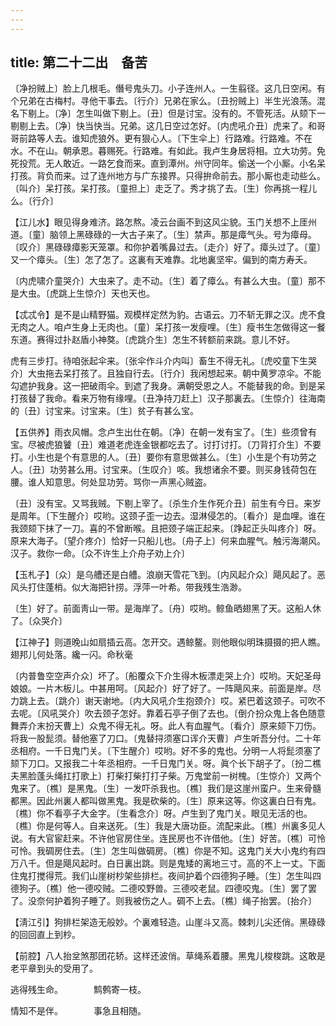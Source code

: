 ```yaml
---
---
---
```

title: 第二十二出　备苦
---




〔净扮贼上〕脸上几根毛。僭号鬼头刀。小子连州人。一生翦径。这几日空闲。有个兄弟在古梅村。寻他干事去。〔行介〕兄弟在家么。〔丑扮贼上〕半生光浪荡。混名下剔上。〔净〕怎生叫做下剔上。〔丑〕但是讨宝。没有的。不管死活。从颏下一剔剔上去。〔净〕快当快当。兄弟。这几日空过怎好。〔内虎吼介丑〕虎来了。和哥哥前路等人去。谁知虎狼外。更有狠心人。〔下生伞上〕行路难。行路难。不在水。不在山。朝承恩。暮赐死。行路难。有如此。我卢生身居将相。立大功劳。免死投荒。无人敢近。一路乞食而来。直到潭州。州守同年。偷送一个小厮。小名呆打孩。背负而来。过了连州地方与广东接界。只得拚命前去。那小厮也走动些么。〔叫介〕呆打孩。呆打孩。〔童担上〕走乏了。秀才挑了去。〔生〕你再挑一程儿么。〔行介〕

【江儿水】眼见得身难济。路怎熬。凌云台画不到这风尘貌。玉门关想不上厓州道。〔童〕脑领上黑碌碌的一大古子来了。〔生〕禁声。那是瘴气头。号为瘴母。〔叹介〕黑碌碌瘴影天笼罩。和你护着嘴鼻过去。〔走介〕好了。瘴头过了。〔童〕又一个瘴头。〔生〕怎了怎了。这裏有天难靠。北地裏坚牢。偏到的南方寿夭。

〔内虎啸介童哭介〕大虫来了。走不动。〔生〕着了瘴么。有甚么大虫。〔童〕那不是大虫。〔虎跳上生惊介〕天也天也。

【忒忒令】是不是山精野猫。观模样定然为豹。古语云。刀不斩无罪之汉。虎不食无肉之人。咱卢生身上无肉也。〔童〕呆打孩一发瘦哩。〔生〕瘦书生怎做得这一餐东道。赛得过扑赵盾小神獒。〔虎跳介生〕怎生不转额前来跳。意儿不好。

虎有三步打。待咱张起伞来。〔张伞作斗介内叫〕畜生不得无礼。〔虎咬童下生哭介〕大虫拖去呆打孩了。且独自行去。〔行介〕我闲想起来。朝中黄罗凉伞。不能勾遮护我身。这一把破雨伞。到遮了我身。满朝受恩之人。不能替我的命。到是呆打孩替了我命。看来万物有缘哩。〔丑净持刀赶上〕汉子那裏去。〔生惊介〕往海南的〔丑〕讨宝来。讨宝来。〔生〕贫子有甚么宝。

【五供养】雨衣风帽。念卢生出仕在朝。〔净〕在朝一发有宝了。〔生〕些须曾有宝。尽被虎狼饕〔丑〕难道老虎连金银都吃去了。讨打讨打。〔刀背打介生〕不要打。小生也是个有意思的人。〔丑〕要你有意思做甚么。〔生〕小生是个有功劳之人。〔丑〕功劳甚么用。讨宝来。〔生叹介〕咳。我想诸余不要。则买身钱荷包在腰。谁人知意思。何处显功劳。骂你一声黑心贼盗。

〔丑〕没有宝。又骂我贼。下剔上宰了。〔杀生介生作死介丑〕前生有今日。来岁是周年。〔下生醒介〕哎哟。这颈子歪一边去。湿淋侵怎的。〔看介〕是血哩。谁在我颈颏下抹了一刀。喜的不曾断喉。且把颈子端正起来。〔踭起正头叫疼介〕呀。原来大海子。〔望介疼介〕恰好一只船儿也。〔舟子上〕何来血腥气。触污海潮风。汉子。救你一命。〔众不许生上介舟子劝上介〕

【玉札子】〔众〕是乌艚还是白艚。浪崩天雪花飞到。〔内风起介众〕飓风起了。恶风头打住蓬梢。似大海把针捞。浮萍一叶希。带我残生浩渺。

〔生〕好了。前面靑山一带。是海岸了。〔舟〕哎哟。鲸鱼晒翅黑了天。这船人休了。〔众哭介〕

【江神子】则道晚山如扇插云高。怎开交。遇鲸鳌。则他眼似明珠摄摄的把人瞧。翅邦儿何处落。纔一闪。命秋毫

〔内普鲁空空声介众〕坏了。〔船覆众下介生得木板漂走哭上介〕哎哟。天妃圣母娘娘。一片木板儿。中甚用呵。〔风起介〕好了好了。一阵飓风来。前面是岸。尽力跳上去。〔跳介〕谢天谢地。〔内大风吼介生抱颈介〕哎。紧巴着这颈子。可吹不去呢。〔风吼哭介〕吹去颈子怎好。靠着石亭子倒了去也。〔倒介扮众鬼上各色随意舞弄介末扮天曹上〕众鬼不得无礼。呀。此人有血腥气。〔看介〕原来颏下刀伤。将我一股髭须。替他塞了刀口。〔鬼替挦须塞口诨介天曹〕卢生听吾分付。二十年丞相府。一千日鬼门关。〔下生醒介〕哎哟。好不多的鬼也。分明一人将髭须塞了颏下刀口。又报我二十年丞相府。一千日鬼门关。呀。眞个长下胡子了。〔扮二樵夫黑脸蓬头绳扛打歌上〕打柴打柴打打子柴。万鬼堂前一树槐。〔生惊介〕又两个鬼来了。〔樵〕是黑鬼。〔生〕一发吓杀我也。〔樵〕我们是这崖州蛮户。生来骨髓都黑。因此州裏人都叫做黑鬼。我是砍柴的。〔生〕原来这等。你这裏白日有鬼。〔樵〕你不看亭子大金字。〔生看念介〕呀。卢生到了鬼门关。眼见无活的也。〔樵〕你是何等人。自来送死。〔生〕我是大唐功臣。流配来此。〔樵〕州裏多见人说。有大官宦赶来。不许他官房住坐。连民房也不许借他。〔生〕好苦。〔樵〕可怜可怜。我碉房住去。〔生〕怎生叫做碉房。〔樵〕你是不知。这鬼门关大小鬼约有四万八千。但是飓风起时。白日裏出跳。则是鬼矮的离地三寸。高的不上一丈。下面住鬼打搅得荒。我们山崖树杪架些排栏。夜间护着个四德狗子睡。〔生〕怎生叫四德狗子。〔樵〕他一德咬贼。二德咬野兽。三德咬老鼠。四德咬鬼。〔生〕罢了罢了。没奈何护着狗子睡了。则我被伤之人。碉不上去。〔樵〕绳子抬罢。〔抬介〕

【淸江引】狗排栏架造无般妙。个裏难轻造。山崖斗又高。棘刺儿尖还俏。黑碌碌的回回直上到杪。

【前腔】八人抬坌煞那团花轿。这样还波俏。草绳系着腰。黑鬼儿梭梭跳。这敢是老平章到头的受用了。

逃得残生命。　　　　鹪鹩寄一枝。

情知不是伴。　　　　事急且相随。